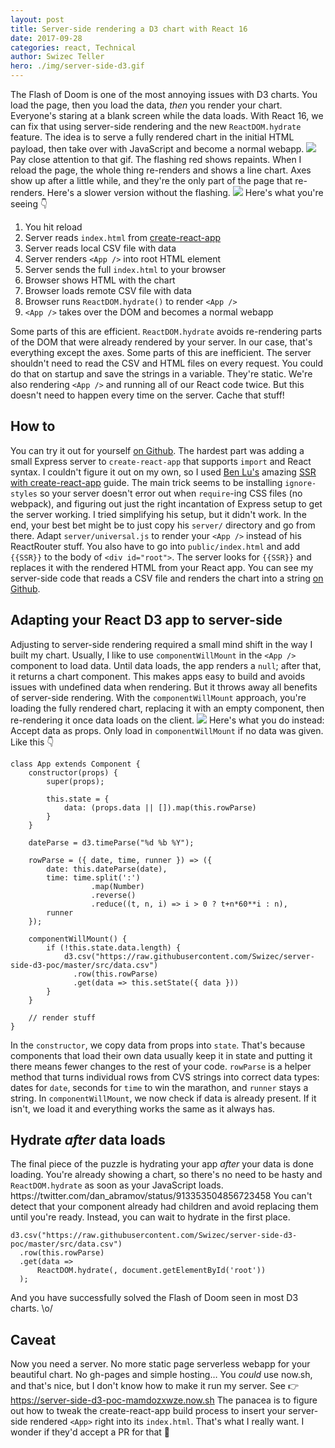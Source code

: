 ```yaml
---
layout: post
title: Server-side rendering a D3 chart with React 16
date: 2017-09-28
categories: react, Technical
author: Swizec Teller
hero: ./img/server-side-d3.gif
---
```


The Flash of Doom is one of the most annoying issues with D3 charts. You load the page, then you load the data, _then_ you render your chart. Everyone's staring at a blank screen while the data loads. With React 16, we can fix that using server-side rendering and the new `ReactDOM.hydrate` feature. The idea is to serve a fully rendered chart in the initial HTML payload, then take over with JavaScript and become a normal webapp. ![](./img/server-side-d3.gif) Pay close attention to that gif. The flashing red shows repaints. When I reload the page, the whole thing re-renders and shows a line chart. Axes show up after a little while, and they're the only part of the page that re-renders. Here's a slower version without the flashing. ![](./img/server-side-d3-no-flash.gif) Here's what you're seeing 👇

1.  You hit reload
2.  Server reads `index.html` from [create-react-app](https://github.com/facebookincubator/create-react-app)
3.  Server reads local CSV file with data
4.  Server renders `<App />` into root HTML element
5.  Server sends the full `index.html` to your browser
6.  Browser shows HTML with the chart
7.  Browser loads remote CSV file with data
8.  Browser runs `ReactDOM.hydrate()` to render `<App />`
9.  `<App />` takes over the DOM and becomes a normal webapp

Some parts of this are efficient. `ReactDOM.hydrate` avoids re-rendering parts of the DOM that were already rendered by your server. In our case, that's everything except the axes. Some parts of this are inefficient. The server shouldn't need to read the CSV and HTML files on every request. You could do that on startup and save the strings in a variable. They're static. We're also rendering `<App />` and running all of our React code twice. But this doesn't need to happen every time on the server. Cache that stuff!

## How to

You can try it out for yourself [on Github](https://github.com/Swizec/server-side-d3-poc). The hardest part was adding a small Express server to `create-react-app` that supports `import` and React syntax. I couldn't figure it out on my own, so I used [Ben Lu's](https://medium.com/@benlu/ssr-with-create-react-app-v2-1b8b520681d9) amazing [SSR with create-react-app](https://medium.com/@benlu/ssr-with-create-react-app-v2-1b8b520681d9) guide. The main trick seems to be installing `ignore-styles` so your server doesn't error out when `require`-ing CSS files (no webpack), and figuring out just the right incantation of Express setup to get the server working. I tried simplifying his setup, but it didn't work. In the end, your best bet might be to just copy his `server/` directory and go from there. Adapt `server/universal.js` to render your `<App />` instead of his ReactRouter stuff. You also have to go into `public/index.html` and add `{{SSR}}` to the body of `<div id="root">`. The server looks for `{{SSR}}` and replaces it with the rendered HTML from your React app. You can see my server-side code that reads a CSV file and renders the chart into a string [on Github](https://github.com/Swizec/server-side-d3-poc/blob/master/server/universal.js).

## Adapting your React D3 app to server-side

Adjusting to server-side rendering required a small mind shift in the way I built my chart. Usually, I like to use `componentWillMount` in the `<App />` component to load data. Until data loads, the app renders a `null`; after that, it returns a chart component. This makes apps easy to build and avoids issues with undefined data when rendering. But it throws away all benefits of server-side rendering. With the `componentWillMount` approach, you're loading the fully rendered chart, replacing it with an empty component, then re-rendering it once data loads on the client. ![](./img/Paris_Tuileries_Garden_Facepalm_statue.jpg) Here's what you do instead: Accept data as props. Only load in `componentWillMount` if no data was given. Like this 👇

    class App extends Component {
        constructor(props) {
            super(props);

            this.state = {
                data: (props.data || []).map(this.rowParse)
            }
        }

        dateParse = d3.timeParse("%d %b %Y");

        rowParse = ({ date, time, runner }) => ({
            date: this.dateParse(date),
            time: time.split(':')
                      .map(Number)
                      .reverse()
                      .reduce((t, n, i) => i > 0 ? t+n*60**i : n),
            runner
        });

        componentWillMount() {
            if (!this.state.data.length) {
                d3.csv("https://raw.githubusercontent.com/Swizec/server-side-d3-poc/master/src/data.csv")
                  .row(this.rowParse)
                  .get(data => this.setState({ data }))
            }
        }
        
        // render stuff
    }

In the `constructor`, we copy data from props into `state`. That's because components that load their own data usually keep it in state and putting it there means fewer changes to the rest of your code. `rowParse` is a helper method that turns individual rows from CVS strings into correct data types: dates for `date`, seconds for `time` to win the marathon, and `runner` stays a string. In `componentWillMount`, we now check if data is already present. If it isn't, we load it and everything works the same as it always has.

## Hydrate _after_ data loads

The final piece of the puzzle is hydrating your app _after_ your data is done loading. You're already showing a chart, so there's no need to be hasty and `ReactDOM.hydrate` as soon as your JavaScript loads. https&#x3A;//twitter.com/dan_abramov/status/913353504856723458 You can't detect that your component already had children and avoid replacing them until you're ready. Instead, you can wait to hydrate in the first place.

    d3.csv("https://raw.githubusercontent.com/Swizec/server-side-d3-poc/master/src/data.csv")
      .row(this.rowParse)
      .get(data =>
          ReactDOM.hydrate(, document.getElementById('root'))
      );

And you have successfully solved the Flash of Doom seen in most D3 charts. \\o/

## Caveat

Now you need a server. No more static page serverless webapp for your beautiful chart. No gh-pages and simple hosting… You _could_ use now.sh, and that's nice, but I don't know how to make it run my server. See 👉 <https://server-side-d3-poc-mamdozxwze.now.sh> The panacea is to figure out how to tweak the create-react-app build process to insert your server-side rendered `<App>` right into its `index.html`. That's what I really want. I wonder if they'd accept a PR for that 🤔
